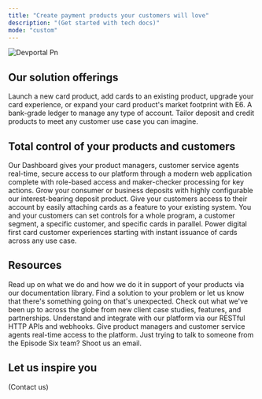 ```yaml
---
title: "Create payment products your customers will love"
description: "(Get started with tech docs)"
mode: "custom"
---
```



<img
  src="/Devportal.png"
  alt="Devportal Pn"
  className="mx-auto"
/>

## Our solution offerings

<CardGroup cols={2}>
  <Card title="Cards" icon="credit-card" href="episodesix.com" cta="Learn more">
    Launch a new card product, add cards to an existing product, upgrade your card experience, or expand your card product's market footprint with E6.
  </Card>
  <Card title="Ledger" icon="book-open" href="episodesix.com" cta="Learn more">
    A bank-grade ledger to manage any type of account. Tailor deposit and credit products to meet any customer use case you can imagine.
  </Card>
</CardGroup>

## Total control of your products and customers

<CardGroup cols={2}>
  <Card title="A secure and seamless dashboard" icon="sparkles" href="episodesix.com" cta="Learn more">
    Our Dashboard gives your product managers, customer service agents real-time, secure access to our platform through a modern web application complete with role-based access and maker-checker processing for key actions.
  </Card>
  <Card title="Interest-bearing deposits" icon="money-bill-trend-up" href="episodesix.com" cta="Learn more">
    Grow your consumer or business deposits with highly configurable our interest-bearing deposit product.
  </Card>
</CardGroup>

<CardGroup cols={3}>
  <Card title="Add cards to any existing product" icon="handshake" cta="Learn more">
    Give your customers access to their account by easily attaching cards as a feature to your existing system.
  </Card>
  <Card title="Set controls at any level" icon="network-wired" cta="Learn more">
    You and your customers can set controls for a whole program, a customer segment, a specific customer, and specific cards in parallel.
  </Card>
  <Card title="Instant card issuance" icon="credit-card-front" href="episodesix.com" cta="Learn more">
    Power digital first card customer experiences starting with instant issuance of cards across any use case.
  </Card>
</CardGroup>

## Resources

<CardGroup cols={3}>
  <Card title="Documentation" icon="books" iconType="duotone" href="episodesix.com" cta="Learn more">
    Read up on what we do and how we do it in support of your products via our documentation library.
  </Card>
  <Card title="New Card" icon="credit-card" iconType="duotone" href="episodesix.com" cta="Learn more">
    Find a solution to your problem or let us know that there's something going on that's unexpected.
  </Card>
  <Card title="News" icon="newspaper" iconType="duotone" href="episodesix.com" cta="Learn more">
    Check out what we've been up to across the globe from new client case studies, features, and partnerships.
  </Card>
  <Card title="Tech Specs" icon="code-simple" iconType="duotone" href="episodesix.com" cta="Learn more">
    Understand and integrate with our platform via our RESTful HTTP APIs and webhooks.
  </Card>
  <Card title="Dashboard" icon="screen-users" iconType="duotone" href="episodesix.com" cta="Learn more">
    Give product managers and customer service agents real-time access to the platform.
  </Card>
  <Card title="Contact" icon="message-lines" iconType="duotone" href="episodesix.com" cta="Learn more">
    Just trying to talk to someone from the Episode Six team? Shoot us an email.
  </Card>
</CardGroup>

## Let us inspire you

(Contact us)